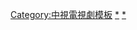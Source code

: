 {{Navbox
| name   = 中視週日偶像劇
| title  = <span style="color:#EEFFBB">[[中國電視公司|<span style="color:#FFFFFF">中視週日偶像劇</span>]]（每週日22:00播出）</span>
| state  = collapsed
| namestyle  =
| titlestyle = background:#0000FF;color:#EEFFBB;
| groupstyle = background:#0000FF;color:#EEFFBB;
| group1 = <span style="color:#FFFFFF">2003年</span>
| list1  = ⑤[[我的秘密花園]] - [[Hi 上班女郎]] - ⑤[[粉紅教父小甜甜]] - [[熟女慾望日記]] - [[原味的夏天|原味の夏天]]
| group2 = <span style="color:#FFFFFF">2004年</span>
| list2  = [[死了都要愛|信樂團的故事 死了都要愛]] - ⑤[[我的秘密花園II]] - [[極速傳說]] - [[男丁格爾 (中視)|男丁格爾]]
| group3 = <span style="color:#FFFFFF">2005年</span>
| list3  = [[雙璧傳說]] - ⑤[[恶魔在身边]] - ④[[惡作劇之吻]]
| group4 = <span style="color:#FFFFFF">2006年</span>
| list4  = ④[[愛殺17]] - ⑤[[深情密碼]] - ⑧[[星蘋果樂園]]
| group5 = <span style="color:#FFFFFF">2007年</span>
| list5  = ④[[轉角＊遇到愛]] - ④[[18禁不禁]] - ④[[公主小妹 (電視劇)|公主小妹]] - ④[[惡作劇2吻]]
| group6 = <span style="color:#FFFFFF">2008年</span>
| list6  = ④[[翻滾吧！蛋炒飯]] - ④[[籃球火]] - ④[[我的億萬麵包]]
| group7 = <span style="color:#FFFFFF">2009年</span>
| list7  = ④[[愛就宅一起]] - ①④[[流星花園 (韓國電視劇)|流星花園]] - ④[[桃花小妹 (電視劇)|桃花小妹]]
| group8 = <span style="color:#FFFFFF">2010年</span>
| list8  = ④[[就想賴著妳]] - ⑥[[就是要香戀]] - [[女王不下班]]
| group9 = <span style="color:#FFFFFF">2011年</span>
| list9  = ②[[幸福最晴天]] - ④[[美樂。加油]] - ⑧[[料理情人夢]] - [[門當父不對 (電視劇)|門當父不對]]
| group10 = <span style="color:#FFFFFF">2012年</span>
| list10  = ②[[幸福三顆星]] - ②[[愛啊哎呀，我願意]] - ③[[白色之戀 (台灣)|白色之戀]]
| group11 = <span style="color:#FFFFFF">2013年</span>
| list11  = ③[[借用一下你的愛]] - ③[[愛情急整室]] - ③[[女王的誕生]]
| group12 = <span style="color:#FFFFFF">2014年</span>
| list12  =  ①[[主君的太陽]] - ③[[勇敢說出我愛你]] - ③[[謊言遊戲]]
| group13 = <span style="color:#FFFFFF">2015年</span>
| list13  =  ③[[鋼鐵之心]] - ③[[超級大英雄]] - ③[[失去你的那一天]] - ⑤[[必娶女人]]
| group14 = <span style="color:#FFFFFF">2016年</span>
| list14  =  ⑦[[聶小倩 (台灣電視劇)|聶小倩]] - ①[[任意依戀]] - ①[[嫉妒的化身]]
| group15 = <span style="color:#FFFFFF">2017年</span>
| list15  =  ⑤[[稍息立正我愛你]]
| group16 = <span style="color:#FFFFFF">2019年</span>
| list16  =  ⑦[[想見你 (電視劇)|想見你]]
| group17 = <span style="color:#FFFFFF">2021年</span>
| list17  =  ①-{[[Penthouse (電視劇)|Penthouse上流社會]]}-
| group18 = <span style="color:#FFFFFF">2022年</span>
| list18  =  ①-{[[Penthouse 2|Penthouse上流社會2]]}-  - ①-{[[Penthouse 3|Penthouse上流社會3]]}-
| group19 = <span style="color:#CCEEFF">備註</span>
| list19  = 帶①為韓國電視劇；帶②中國大陸電視劇；帶③為與[[中天電視]]策略聯盟製播；帶④為與[[八大電視]]策略聯盟製播；帶⑤為與[[東森電視]]策略聯盟製播；帶⑥為與[[TVBS]]策略聯盟製播；帶⑦為與[[福斯傳媒集團]]策略聯盟製播；帶⑧為與[[東森超視|超級電視台]]策略聯盟製播
}}<noinclude>
[[Category:中視電視劇模板]]
[[Category:台灣偶像劇|*]]
[[Category:中視電視劇|*]]
</noinclude>